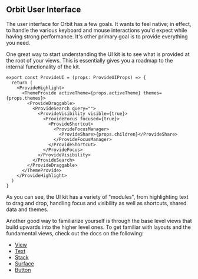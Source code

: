 ## Orbit User Interface

<IntroText>
  The user interface for Orbit has a few goals. It wants to feel native; in effect, to handle the
  various keyboard and mouse interactions you'd expect while having strong performance. It's other
  primary goal is to provide everything you need.
</IntroText>

One great way to start understanding the UI kit is to see what is provided at the root of your
views. This is essentially gives you a roadmap to the internal functionality of the kit.

```
export const ProvideUI = (props: ProvideUIProps) => {
  return (
    <ProvideHighlight>
      <ThemeProvide activeTheme={props.activeTheme} themes={props.themes}>
        <ProvideDraggable>
          <ProvideSearch query="">
            <ProvideVisibility visible={true}>
              <ProvideFocus focused={true}>
                <ProvideShortcut>
                  <ProvideFocusManager>
                    <ProvideShare>{props.children}</ProvideShare>
                  </ProvideFocusManager>
                </ProvideShortcut>
              </ProvideFocus>
            </ProvideVisibility>
          </ProvideSearch>
        </ProvideDraggable>
      </ThemeProvide>
    </ProvideHighlight>
  )
}
```

As you can see, the UI kit has a variety of "modules", from highlighting text to drag and drop,
handling focus and visibility as well as shortcuts, shared data and themes.

Another good way to familiarize yourself is through the base level views that build upwards into the
higher level ones. To get familiar with layouts and the fundamental views, check out the docs on the
following:

- [View](/docs/view)
- [Text](/docs/text)
- [Stack](/docs/stack)
- [Surface](/docs/surface)
- [Button](/docs/button)
